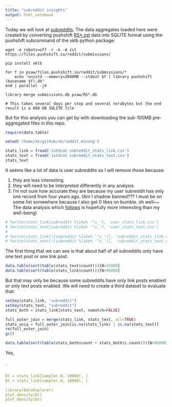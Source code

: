 ```yaml
---
title: "subreddit insights"
output: html_notebook
---
```


Today we will look at [subreddits](https://youtu.be/pUncXbXAiV0). The data aggregates loaded here were created by converting pushshift [RS\*.zst](https://files.pushshift.io/reddit/submissions/) data into SQLITE format using the pushshift subcommand of the xklb python package:

```fish
wget -e robots=off -r -k -A zst https://files.pushshift.io/reddit/submissions/

pip install xklb

for f in psaw/files.pushshift.io/reddit/submissions/* 
    echo "unzstd --memory=2048MB --stdout $f | library pushshift (basename $f).db"
end | parallel -j4

library merge submissions.db psaw/RS*.db

# This takes several days per step and several terabytes but the end result is a 600 GB SQLITE file
```

But for this analysis you can get by with downloading the sub-100MB pre-aggregated files in this repo.

```r
require(data.table)

setwd('/home/xk/github/xk/reddit_mining')

stats_link = fread('zstdcat subreddit_stats_link.csv')
stats_text = fread('zstdcat subreddit_stats_text.csv')
stats_text
```

It seems like a lot of data is user subreddits so I will remove those because:

1.  they are less interesting
2.  they will need to be interpreted differently in any analysis
3.  I'm not sure how accurate they are because my user subreddit has only one record from four years ago. (Am I shadow banned??? I must be on some list somewhere because I also get 0 likes on bumble. oh well\~\~ The data analysis which [follows](https://youtube.com/watch?v=x8llJbEDA0g) is hopefully more interesting than my well-being)

```r
# fwrite(stats_link[subreddit %like% '^u_'], 'user_stats_link.csv')
# fwrite(stats_text[subreddit %like% '^u_'], 'user_stats_text.csv')
# 
# fwrite(stats_link[!(subreddit %like% '^u_')], 'subreddit_stats_link.csv')
# fwrite(stats_text[!(subreddit %like% '^u_')], 'subreddit_stats_text.csv')
```

The first thing that we can see is that about half of all subreddits only have one text post or one link post.

```r
data.table(sort(table(stats_text$count)))[N>32000]
data.table(sort(table(stats_link$count)))[N>96000]
```

But that may only be because some subreddits have only link posts enabled or only text posts enabled. We will need to create a third dataset to evaluate that:

```r
setkey(stats_link, "subreddit")
setkey(stats_text, "subreddit")
stats_both = stats_link[stats_text, nomatch=FALSE]

full_outer_join = merge(stats_link, stats_text, all=TRUE)
stats_uniq = full_outer_join[is.na(stats_link) | is.na(stats_text)]
rm(full_outer_join)
gc()

data.table(sort(table(stats_both$count + stats_both$i.count)))[N>96000]
```

Yes,

```r

```

```r
`

Dl = stats_link[sample(.N, 10000), ]
Dt = stats_link[sample(.N, 10000), ]

library(DataExplorer)
plot_density(Dl)
plot_density(Dt)
```
